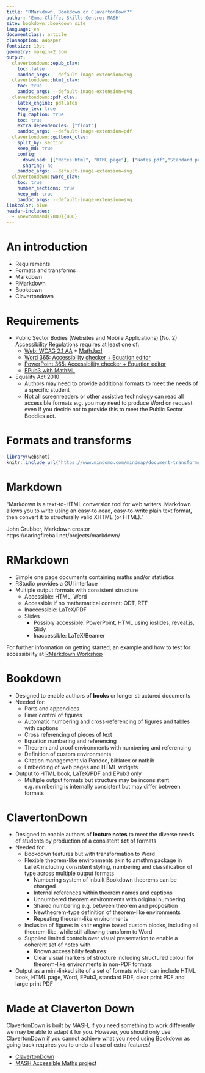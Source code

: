 ```yaml
---
title: "RMarkdown, Bookdown or ClavertonDown?"
author: 'Emma Cliffe, Skills Centre: MASH'
site: bookdown::bookdown_site
language: en
documentclass: article
classoption: a4paper
fontsize: 10pt
geometry: margin=2.5cm
output:
  clavertondown::epub_clav:
    toc: false
    pandoc_args: --default-image-extension=svg
  clavertondown::html_clav:
    toc: true
    pandoc_args: --default-image-extension=svg
  clavertondown::pdf_clav:
    latex_engine: pdflatex
    keep_tex: true
    fig_caption: true
    toc: true
    extra_dependencies: ["float"]
    pandoc_args: --default-image-extension=pdf
  clavertondown::gitbook_clav:
    split_by: section
    keep_md: true
    config:
      download: [["Notes.html", "HTML page"], ["Notes.pdf","Standard print PDF"], ["NotesClear.pdf","Clear print PDF"], ["NotesLarge.pdf","Large print PDF"], ["Notes.docx","Accessible Word document"], ["Notes.epub","Accessible EPub book" ]]
      sharing: no
    pandoc_args: --default-image-extension=svg
  clavertondown::word_clav:
    toc: true
    number_sections: true
    keep_md: true
    pandoc_args: --default-image-extension=svg
linkcolor: blue
header-includes:
  - \newcommand{\BOO}{BOO}
---
```


\newpage
\pagenumbering{arabic}

# An introduction {-}

* Requirements
* Formats and transforms
* Markdown
* RMarkdown
* Bookdown
* Clavertondown

# Requirements

* Public Sector Bodies (Websites and Mobile Applications) (No. 2) Accessibility Regulations requires at least one of:
  * [Web: WCAG 2.1 AA](https://accessibilityinsights.io/docs/en/web/overview) +  [MathJax!](https://docs.mathjax.org/en/v2.7-latest/misc/accessibility-features.html)
  * [Word 365: Accessibility checker + Equation editor](https://support.office.com/en-gb/article/make-your-word-documents-accessible-to-people-with-disabilities-d9bf3683-87ac-47ea-b91a-78dcacb3c66d)
  * [PowerPoint 365: Accessibility checker + Equation editor](https://support.microsoft.com/en-us/office/make-your-powerpoint-presentations-accessible-to-people-with-disabilities-6f7772b2-2f33-4bd2-8ca7-dae3b2b3ef25)
  * [EPub3 with MathML](https://docs.mathjax.org/en/v2.7-latest/misc/epub.html)
* Equality Act 2010
  * Authors may need to provide additional formats to meet the needs of a specific student
  * Not all screenreaders or other assistive technology can read all accessible formats e.g. you may need to produce Word on request even if you decide not to provide this to meet the Public Sector Boddies act. 

# Formats and transforms


<!-- this will only work in large and clear print if you remove export from adjustbox, find out why -->
```r
library(webshot)
knitr::include_url("https://www.mindomo.com/mindmap/document-transforms-2d8186b662758e26ccf50ef82a3828b2?embed")
```

# Markdown

"Markdown is a text-to-HTML conversion tool for web writers. Markdown allows you to write using an easy-to-read, easy-to-write plain text format, then convert it to structurally valid XHTML (or HTML)."

John Grubber, Markdown creator
https://daringfireball.net/projects/markdown/

# RMarkdown

* Simple one page documents containing maths and/or statistics 
* RStudio provides a GUI interface
* Multiple output formats with consistent structure 
  * Accessible: HTML, Word
  * Accessible if no mathematical content: ODT, RTF
  * Inaccessible: LaTeX/PDF
  * Slides
    * Possibly accessible: PowerPoint, HTML using ioslides, reveal.js, Slidy
    * Inaccessible: LaTeX/Beamer

For further information on getting started, an example and how to test for accessibility at [RMarkdown Workshop](https://stem-enable.github.io/RMarkdownWorkshop/)
  
# Bookdown

* Designed to enable authors of **books** or longer structured documents
* Needed for:
  * Parts and appendices 
  * Finer control of figures
  * Automatic numbering and cross-referencing of figures and tables with captions 
  * Cross referencing of pieces of text
  * Equation numbering and referencing
  * Theorem and proof environments with numbering and referencing
  * Definition of custom environments
  * Citation management via Pandoc, biblatex or natbib
  * Embedding of web pages and HTML widgets
* Output to HTML book, LaTeX/PDF and EPub3 only
  * Multiple output formats but structure may be inconsistent e.g. numbering is internally consistent but may differ between formats


# ClavertonDown

* Designed to enable authors of **lecture notes** to meet the diverse needs of students by production of a consistent **set** of formats
* Needed for:
  * Bookdown features but with transformation to Word 
  * Flexible theorem-like environments akin to amsthm package in LaTeX including consistent styling, numbering and classification of type across multiple output formats
    * Numbering system of inbuilt Bookdown theorems can be changed
    * Internal references within theorem names and captions
    * Unnumbered theorem environments with original numbering
    * Shared numbering e.g. between theorem and proposition 
    * Newtheorem-type definition of theorem-like environments
    * Repeating theorem-like environments
  * Inclusion of figures in knitr engine based custom blocks, including all theorem-like, while still allowing transform to Word 
  * Supplied limited controls over visual presentation to enable a coherent set of notes with 
    * Known accessibility features
    * Clear visual markers of structure including structured colour for theorem-like environments in non-PDF formats
* Output as a mini-linked site of a set of formats which can include HTML book, HTML page, Word, EPub3, standard PDF, clear print PDF and large print PDF

# Made at Claverton Down

ClavertonDown is built by MASH, if you need something to work differently we may be able to adapt it for you. However, you should only use ClavertonDown if you cannot achieve what you need using Bookdown as going back requires you to undo all use of extra features!

* [ClavertonDown](https://bathmash.github.io/clavertondown/)
* [MASH Accessible Maths project](https://www.bath.ac.uk/projects/mathematics-accessibility/)
